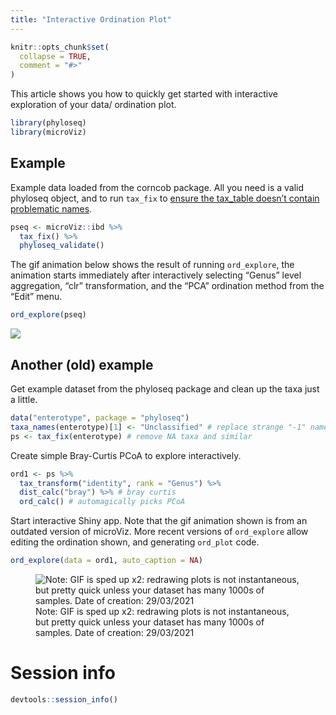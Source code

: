 ```yaml
---
title: "Interactive Ordination Plot"
---
```


```r
knitr::opts_chunk$set(
  collapse = TRUE,
  comment = "#>"
)
```

This article shows you how to quickly get started with interactive exploration of your data/ ordination plot.

```r
library(phyloseq)
library(microViz)
```

## Example

Example data loaded from the corncob package. All you need is a valid phyloseq object, and to run `tax_fix` to [ensure the tax_table doesn't contain problematic names](https://david-barnett.github.io/microViz/articles/web-only/tax-fixing.html).

```r
pseq <- microViz::ibd %>%
  tax_fix() %>%
  phyloseq_validate()
```

The gif animation below shows the result of running `ord_explore`, the animation starts immediately after interactively selecting "Genus" level aggregation, "clr" transformation, and the "PCA" ordination method from the "Edit" menu.

``` .R
ord_explore(pseq)
```

![](images/20210429_ord_explore_x175.gif)

## Another (old) example

Get example dataset from the phyloseq package and clean up the taxa just a little.

```r
data("enterotype", package = "phyloseq")
taxa_names(enterotype)[1] <- "Unclassified" # replace strange "-1" name
ps <- tax_fix(enterotype) # remove NA taxa and similar
```

Create simple Bray-Curtis PCoA to explore interactively.

```r
ord1 <- ps %>%
  tax_transform("identity", rank = "Genus") %>%
  dist_calc("bray") %>% # bray curtis
  ord_calc() # automagically picks PCoA
```

Start interactive Shiny app. Note that the gif animation shown is from an outdated version of microViz. More recent versions of `ord_explore` allow editing the ordination shown, and generating `ord_plot` code.

``` .r
ord_explore(data = ord1, auto_caption = NA)
```

![Note: GIF is sped up x2: redrawing plots is not instantaneous, but pretty quick unless your dataset has many 1000s of samples. Date of creation: 29/03/2021](images/20210329_ord_explore_dev_x2.gif)

# Session info

```r
devtools::session_info()
```
